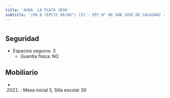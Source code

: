 ```yaml
---
title: 'AVDA. LA PLATA 1038'
subtitle: 'JIN B (EPCJS 06/08°) [S] - EPC N° 06 SAN JOSE DE CALASANZ - EPA N° 06 SAN JOSE DE CALASANZ'
---
```


#


## Seguridad

*  Espacios seguros: 3 
    + Guardia física: NO





## Mobiliario

*  (2021) : Mesa inicial 5, Silla escolar 30 



